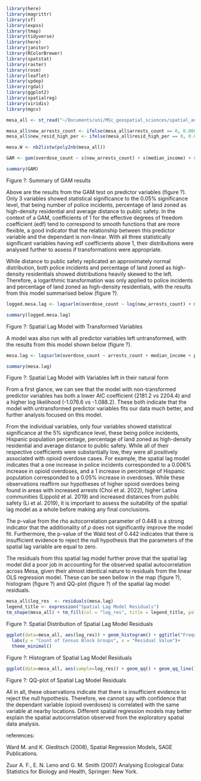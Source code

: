 
```r

library(here)
library(magrittr)
library(sf)
library(expss)
library(tmap)
library(tidyverse)
library(here)
library(janitor)
library(RColorBrewer)
library(spatstat)
library(raster)
library(rosm)
library(leaflet)
library(spdep)
library(rgdal)
library(ggplot2)
library(spatialreg)
library(viridis)
library(mgcv)
```

```r
mesa_all <- st_read("~/Documents/uni/MSc_geospatial_sciences/spatial_analysis_and_geocomp/project/data_for_project/opioid-overdoses-spatial-analysis-main/mesa_complete_data4.geojson")
```

```r
mesa_all$new_arrests_count <- ifelse(mesa_all$arrests_count == 0, 0.00001, mesa_all$arrests_count)
mesa_all$new_resid_high_per <- ifelse(mesa_all$resid_high_per == 0, 0.00001, mesa_all$resid_high_per)
```

```r
mesa.W <- nb2listw(poly2nb(mesa_all))
```

```r
GAM <- gam(overdose_count ~ s(new_arrests_count) + s(median_income) + s(perc_black) + s(perc_hispanic) + s(perc_owners) + s(new_resid_high_per) + s(commercial_per) + s(dist_greenspace) + s(dist_vacant_prop) + s(dist_graffiti) + s(dist_public_safety), data = mesa_all)
```

```r
summary(GAM)
```

Figure ?: Summary of GAM results

Above are the results from the GAM test on predictor variables (figure ?). Only 3 variables showed statistical significance to the 0.05% significance level, that being number of police incidents, percentage of land zoned as high-density residential and average distance to public safety. In the context of a GAM, coefficients of 1 for the effective degrees of freedom coefficient (edf) tend to correspond to smooth functions that are more flexible, a good indicator that the relationship between this predictor variable and the dependant is non-linear. With all three statistically significant variables having edf coefficients above 1, their distributions were analysed further to assess if transformations were appropriate. 

While distance to public safety replicated an approximately normal distribution, both police incidents and percentage of land zoned as high-density residentials showed distributions heavily skewed to the left. Therefore, a logarithmic transformation was only applied to police incidents and percentage of land zoned as high-density residentials, with the results from this model summarised below (figure ?). 

```r
logged.mesa.lag <- lagsarlm(overdose_count ~ log(new_arrests_count) + median_income + perc_black + perc_hispanic + perc_owners + log(new_resid_high_per) + commercial_per + dist_greenspace + dist_vacant_prop + dist_graffiti + dist_public_safety, data = mesa_all, listw = mesa.W)
```

```r
summary(logged.mesa.lag)
```

Figure ?: Spatial Lag Model with Transformed Variables

A model was also run with all predictor variables left untransformed, with the results from this model shown below (figure ?).

```r
mesa.lag <- lagsarlm(overdose_count ~ arrests_count + median_income + perc_black + perc_hispanic + perc_owners + resid_high_per + commercial_per + dist_greenspace + dist_vacant_prop + dist_graffiti + dist_public_safety, data = mesa_all, listw = mesa.W)
```

```r
summary(mesa.lag)
```

Figure ?: Spatial Lag Model with Variables left in their natural form

From a first glance, we can see that the model with non-transformed predictor variables has both a lower AIC coefficient (2181.2 vs 2204.4) and a higher log likelihood (-1.076.6 vs -1.088.2). These both indicate that the model with untransformed predictor variables fits our data much better, and further analysis focused on this model.

From the individual variables, only four variables showed statistical significance at the 5% significance level, these being police incidents, Hispanic population percentage, percentage of land zoned as high-density residential and average distance to public safety. While all of their respective coefficients were substantially low, they were all positively associated with opioid overdose cases. For example, the spatial lag model indicates that a one increase in police incidents corresponded to a 0.006% increase in opioid overdoses, and a 1 increase in percentage of Hispanic population corresponded to a 0.05% increase in overdoses. While these observations reaffirm our hypotheses of higher opioid overdoes being found in areas with increased arrests (Choi et al. 2022), higher Latina communities (Lippold et al. 2019) and increased distances from public safety (Li et al. 2019), it is important to assess the suitability of the spatial lag model as a whole before making any final conclusions.

The p-value from the rho autocorrelation parameter of 0.448 is a strong indicator that the additionality of $\rho$ does not significantly improve the model fit. Furthermore, the p-value of the Wald test of 0.442 indicates that there is insufficient evidence to reject the null hypothesis that the parameters of the spatial lag variable are equal to zero.

The residuals from this spatial lag model further prove that the spatial lag model did a poor job in accounting for the observed spatial autocorrelation across Mesa, given their almost identical nature to residuals from the linear OLS regression model. These can be seen bellow in the map (figure ?), histogram (figure ?) and QQ-plot (figure ?) of the spatial lag model residuals. 

```r
mesa_all$log_res  <- residuals(mesa.lag)
legend_title <- expression("Spatial Lag Model Residuals")
tm_shape(mesa_all) + tm_fill(col = "log_res", title = legend_title, palette = magma(256), style = "cont") + tm_layout(bg.color = "white")
```

Figure ?: Spatial Distribution of Spatial Lag Model Residuals

```r
ggplot(data=mesa_all, aes(log_res)) + geom_histogram() + ggtitle("Frequency Distribution of Residuals from Spatial Lag Model") + 
  labs(y = "Count of Census Block Groups", x = "Residual Value")+
  theme_minimal()
```

Figure ?: Histogram of Spatial Lag Model Residuals

```r
ggplot(data=mesa_all, aes(sample=log_res)) + geom_qq() + geom_qq_line() + labs(y = "Sample", x = "Theoretical")
```

Figure ?: QQ-plot of Spatial Lag Model Residuals

All in all, these observations indicate that there is insufficient evidence to reject the null hypothesis. Therefore, we cannot say with confidence that the dependant variable (opioid overdoses) is correlated with the same variable at nearby locations. Different spatial regression models may better explain the spatial autocorrelation observed from the exploratory spatial data analysis.

references:

Ward M. and K. Gleditsch (2008), Spatial Regression Models, SAGE Publications.

Zuur A. F., E. N. Leno and G. M. Smith (2007) Analysing Ecological Data: Statistics for Biology and Health, Springer: New York.


